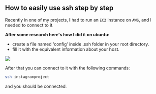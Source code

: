 
## How to easily use ssh step by step

Recently in one of my projects, I had to run an `EC2` instance on `AWS`, and I needed to connect to it.

**After some research here's how I did it on ubuntu:**
- create a file named 'config' inside .ssh folder in your root directory.
- fill it with the equivalent information about your host.

<!-- * <img src='desktop/ssh.png'> * -->
<!-- ![alt](https://img-uspoloassn.mncdn.com/UPLOAD/PRODUCT_NEW/2004x3006/08/2/004/thumb/50220133-VR030-kadin-dokuma-gomlek-1_small.jpg) -->
<img src = {ssh} />

After that you can connect to it with the following commands:
```bash
ssh instagramproject
```

and you should be connected.


<!--**To learn how to build your own JAMStack app**, join the [React In Practice](https://frontarm.com/courses/react-in-practice/) course by [James K Nelson](https://twitter.com/james_k_nelson), where you'll build this blog from scratch.-->